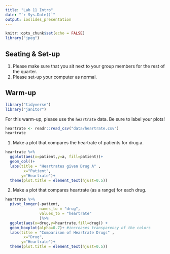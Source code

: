 ```yaml
---
title: "Lab 11 Intro"
date: "`r Sys.Date()`"
output: ioslides_presentation
---
```


```r
knitr::opts_chunk$set(echo = FALSE)
library("jpeg")
```

## Seating & Set-up
1. Please make sure that you sit next to your group members for the rest of the quarter.
2. Please set-up your computer as normal.

## Warm-up
```r
library("tidyverse")
library("janitor")
```

For this warm-up, please use the `heartrate` data. Be sure to label your plots!
```r
heartrate <- readr::read_csv("data/heartrate.csv")
heartrate
```


1. Make a plot that compares the heartrate of patients for drug a.
```r
heartrate %>% 
  ggplot(aes(x=patient,y=a, fill=patient))+
  geom_col()+
  labs(title = "Heartrates given Drug A" ,
        x="Patient",
       y="Heartrate")+
  theme(plot.title = element_text(hjust=0.5))
```


2. Make a plot that compares heartrate (as a range) for each drug.
```r
heartrate %>% 
  pivot_longer(-patient, 
               names_to = "drug", 
               values_to = "heartrate" 
               )%>% 
  ggplot(aes(x=drug,y=heartrate,fill=drug)) +
  geom_boxplot(alpha=0.7)+ #increases transparency of the colors 
  labs(title = "Comparison of Heartrate Drugs" ,
        x="Drug",
       y="Heartrate")+
  theme(plot.title = element_text(hjust=0.5))
```

